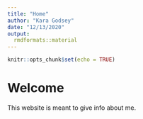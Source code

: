 ```yaml
---
title: "Home"
author: "Kara Godsey"
date: "12/13/2020"
output: 
  rmdformats::material
---
```


```r
knitr::opts_chunk$set(echo = TRUE)
```

# Welcome

This website is meant to give info about me.